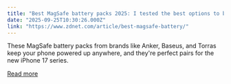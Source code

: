```yaml
---
title: "Best MagSafe battery packs 2025: I tested the best options to boost your phone's battery"
date: "2025-09-25T10:30:26.000Z"
link: "https://www.zdnet.com/article/best-magsafe-battery/"
---
```


These MagSafe battery packs from brands like Anker, Baseus, and Torras keep your phone powered up anywhere, and they're perfect pairs for the new iPhone 17 series.

[Read more](https://www.zdnet.com/article/best-magsafe-battery/)

